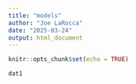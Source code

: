 ```yaml
---
title: "models"
author: "Joe LaRocca"
date: "2025-03-24"
output: html_document
---
```


```r
knitr::opts_chunk$set(echo = TRUE)
```

```r

dat1

```

